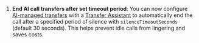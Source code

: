 1. **End AI call transfers after set timeout period**: You can now configure [AI-managed transfers](https://docs.vapi.ai/call-forwarding#7-assistant-based-warm-transfer-experimental) with a [Transfer Assistant](https://api.vapi.ai/api#:~:text=TransferAssistant) to automatically end the call after a specified period of silence with `silenceTimeoutSeconds` (default 30 seconds). This helps prevent idle calls from lingering and saves costs.
